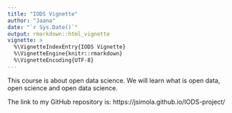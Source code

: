 ```yaml
---
title: "IODS Vignette"
author: "Jaana"
date: "`r Sys.Date()`"
output: rmarkdown::html_vignette
vignette: >
  %\VignetteIndexEntry{IODS Vignette}
  %\VignetteEngine{knitr::rmarkdown}
  %\VignetteEncoding{UTF-8}
---
```



This course is about open data science. 
We will learn what is open data, open science and open data science.

The link to my GitHub repository is:
https://jsimola.github.io/IODS-project/